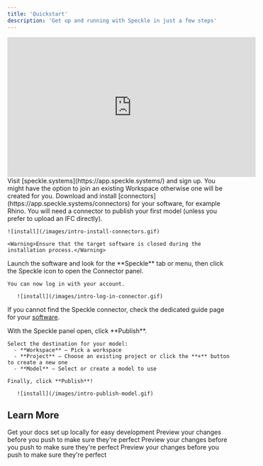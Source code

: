 ```yaml
---
title: 'Quickstart'
description: 'Get up and running with Speckle in just a few steps'
---
```


<iframe
  width="560"
  height="315"
  src="https://player.vimeo.com/video/1084612464"
  title="YouTube video player"
  frameborder="0"
  allow="autoplay; fullscreen; picture-in-picture"
  allowfullscreen
></iframe>


<Steps>
  <Step title="Create an account">
    Visit [speckle.systems](https://app.speckle.systems/) and sign up. You might have the option to join an existing Workspace otherwise one will be created for you.
  </Step>
  <Step title="Install Connectors">
    Download and install [connectors](https://app.speckle.systems/connectors) for your software, for example Rhino. You will need a connector to publish your first model (unless you prefer to upload an IFC directly).

    ![install](/images/intro-install-connectors.gif)
    
    <Warning>Ensure that the target software is closed during the installation process.</Warning>
  </Step>
  <Step title="Launch the Connector and Log In">
    Launch the software and look for the **Speckle** tab or menu, then click the Speckle icon to open the Connector panel.

    You can now log in with your account.

       ![install](/images/intro-log-in-connector.gif)

<Warning>If you cannot find the Speckle connector, check the dedicated guide page for your [software](../connectors/overview).</Warning>
   
  </Step>

  <Step title="Publish your first model">
    With the Speckle panel open, click **Publish**.<br />

    Select the destination for your model:
      - **Workspace** – Pick a workspace 
      - **Project** – Choose an existing project or click the **+** button to create a new one  
      - **Model** – Select or create a model to use  

    Finally, click **Publish**!

       ![install](/images/intro-publish-model.gif)
  </Step>

  
</Steps>

## Learn More

<CardGroup cols={2}>
  <Card
    title="Projects & Models"
    icon="folder-open"
    href="https://mintlify.com/docs/quickstart"
  >
    Get your docs set up locally for easy development
  </Card>
  <Card
    title="Connector Settings"
    icon="plug"
    href="https://mintlify.com/docs/development"
  >
    Preview your changes before you push to make sure they're perfect
  </Card>
    <Card
    title="Workspaces"
    icon="table-columns"
    href="https://mintlify.com/docs/development"
  >
    Preview your changes before you push to make sure they're perfect
  </Card>
    <Card
    title="Automate"
    icon="arrows-rotate"
    href="https://mintlify.com/docs/development"
  >
    Preview your changes before you push to make sure they're perfect
  </Card>
</CardGroup>
